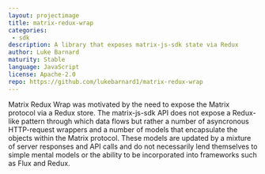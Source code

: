 ```yaml
---
layout: projectimage
title: matrix-redux-wrap
categories: 
 - sdk
description: A library that exposes matrix-js-sdk state via Redux
author: Luke Barnard
maturity: Stable
language: JavaScript
license: Apache-2.0
repo: https://github.com/lukebarnard1/matrix-redux-wrap
---
```


Matrix Redux Wrap was motivated by the need to expose the Matrix protocol via a Redux store. The matrix-js-sdk API does not expose a Redux-like pattern through which data flows but rather a number of asyncronous HTTP-request wrappers and a number of models that encapsulate the objects within the Matrix protocol. These models are updated by a mixture of server responses and API calls and do not necessarily lend themselves to simple mental models or the ability to be incorporated into frameworks such as Flux and Redux.


